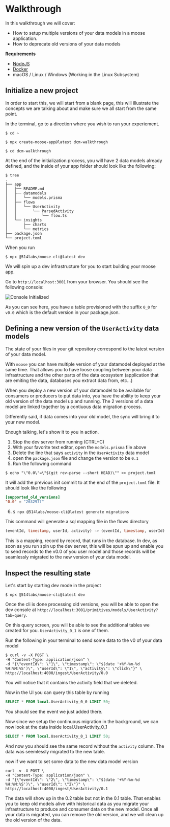 # Walkthrough

In this walkthrough we will cover:

- How to setup multiple versions of your data models in a moose application.
- How to deprecate old versions of your data models

**Requirements**

- [NodeJS](https://nodejs.org/en/)
- [Docker](https://www.docker.com/)
- macOS / Linux / Windows (Working in the Linux Subsystem)

## Initialize a new project

In order to start this, we will start from a blank page, this will illustrate the concepts we are talking
about and make sure we all start from the same point.

In the terminal, go to a direction where you wish to run your experiement.

```
$ cd ~
```

```
$ npx create-moose-app@latest dcm-walkthrough
```

```
$ cd dcm-walkthrough
```

At the end of the initialization process, you will have 2 data models already defined, and the inside
of your app folder should look like the following:

```
$ tree
.
├── app
│   ├── README.md
│   ├── datamodels
│   │   └── models.prisma
│   ├── flows
│   │   └── UserActivity
│   │       └── ParsedActivity
│   │           └── flow.ts
│   └── insights
│       ├── charts
│       └── metrics
├── package.json
└── project.toml
```

When you run

```
$ npx @514labs/moose-cli@latest dev
```

We will spin up a dev infrastructure for you to start building your moose app.

Go to `http://localhost:3001` from your browser. You should see the following console:

![Console Initialized](./console_init.png)

As you can see here, you have a table provisioned with the suffix `0_0` for `v0.0`
which is the default version in your package.json.

## Defining a new version of the `UserActivity` data models

The state of your files in your git repository correspond to the latest version of
your data model.

With `moose` you can have multiple version of your datamodel deployed at the same time. That
allows you to have loose coupling between your data infrastructure and the other parts of the
data ecosystem (application that are emiting the data, databases you extract data from, etc...)

When you deploy a new version of your datamodel to be available for consumers or producers to
put data into, you have the ability to keep your old version of the data model up and running.
The 2 versions of a data model are linked together by a contiuous data migration process.

Differently said, if data comes into your old model, the sync will bring it to your new model.

Enough talking, let's show it to you in action.

1. Stop the dev server from running (CTRL+C)
2. With your favorite text editor, open the `models.prisma` file above
3. Delete the line that says `activity` in the `UserActivity` data model
4. open the `package.json` file and change the version to be `0.1`
5. Run the following command

```
$ echo "\"0.0\"=\"$(git rev-parse --short HEAD)\"" >> project.toml
```

It will add the previous init commit to at the end of the `project.toml` file.
It should look like the following

```toml filename="./project.toml"
[supported_old_versions]
"0.0" = "263297f"
```

6. `$ npx @514labs/moose-cli@latest generate migrations`

This command will generate a sql mapping file in the flows directory

```sql filename="./app/flows/UserActivity_migrate__0_0__0_1.sql"
(eventId, timestamp, userId, activity) -> (eventId, timestamp, userId)
```

This is a mapping, record by record, that runs in the database. In dev,
as soon as you run spin up the dev server, this will be spun up and enable you
to send records to the v0.0 of you user model and those records will be seamlessly
migrated to the new version of your data model.

## Inspect the resulting state

Let's start by starting dev mode in the project

```
$ npx @514labs/moose-cli@latest dev
```

Once the cli is done processing old versions, you will be able to open the dev
console at `http://localhost:3001/primitives/models/UserActivity?tab=query`.

On this query screen, you will be able to see the additional tables we created for
you. `UserActivity_0_1` is one of them.

Run the following in your terminal to send some data to the v0 of your data model

```
$ curl -v -X POST \
-H "Content-Type: application/json" \
-d "{\"eventId\": \"1\", \"timestamp\": \"$(date '+%Y-%m-%d %H:%M:%S')\", \"userId\": \"1\", \"activity\": \"click\"}" \
http://localhost:4000/ingest/UserActivity/0.0
```

You will notice that it contains the activity field that we deleted.

Now in the UI you can query this table by running

```sql
SELECT * FROM local.UserActivity_0_0 LIMIT 50;
```

You should see the event we just added there.

Now since we setup the continuous migration in the background, we can now look at the data
inside local.UserActivity_0_1

```sql
SELECT * FROM local.UserActivity_0_1 LIMIT 50;
```

And now you should see the same record without the `activity` column. The data was seemlessly migrated to
the new table.

now if we want to set some data to the new data model version

```
curl -v -X POST \
-H "Content-Type: application/json" \
-d "{\"eventId\": \"2\", \"timestamp\": \"$(date '+%Y-%m-%d %H:%M:%S')\", \"userId\": \"2\"}" \
http://localhost:4000/ingest/UserActivity/0.1
```

The data will show up in the 0.2 table but not in the 0.1 table.
That enables you to keep old models alive with historical data as you migrate your infrastructure to produce
and consumer data on the new model. Once all your data is migrated, you can remove the old version, and we will
clean up the old version of the data.
